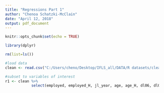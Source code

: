 ```yaml
---
title: "Regressions Part 1"
author: "Chenoa Schatzki-McClain"
date: "April 12, 2018"
output: pdf_document
---
```


```r
knitr::opts_chunk$set(echo = TRUE)
```

```r
library(dplyr)
```

```r

rm(list=ls())

```

```r
#load data
clean <- read.csv("C:/Users/cheno/Desktop/IFLS_all/DATA/R datasets/clean_4_10.csv")

#subset to variables of interest
r1 <- clean %>%
            select(employed, employed_H, jl_year, age, age_H, dl06, dl06_H, dependents, working_dependents, other_HHM, other_working)
```
